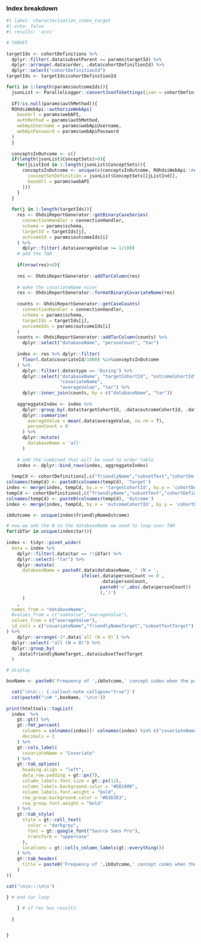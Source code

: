 ### Index breakdown

```r
#| label: characterization_index_target
#| echo: false
#| results: 'asis'

# TARGET
  
targetIds <- cohortDefinitions %>%
  dplyr::filter(.data$subsetParent == params$targetId) %>%
  dplyr::arrange(.data$order, .data$cohortDefinitionId) %>%
  dplyr::select("cohortDefinitionId") 
targetIds <- targetIds$cohortDefinitionId

for(i in 1:length(params$outcomeIds)){
  jsonList <- ParallelLogger::convertJsonToSettings(json = cohortDefinitions$json[cohortDefinitions$cohortDefinitionId == params$outcomeIds[i]])
  
  if(!is.null(params$authMethod)){
  ROhdsiWebApi::authorizeWebApi(
    baseUrl = params$webAPI, 
    authMethod = params$authMethod, 
    webApiUsername = params$webApiUsername, 
    webApiPassword = params$webApiPassword
  )
  }
  
  conceptsInOutcome <- c()
  if(length(jsonList$ConceptSets)>0){
    for(jListInd in 1:length(jsonList$ConceptSets)){
      conceptsInOutcome <- unique(c(conceptsInOutcome, ROhdsiWebApi::resolveConceptSet(
        conceptSetDefinition = jsonList$ConceptSets[[jListInd]], 
        baseUrl = params$webAPI
      )))
    }
  }
  
  for(j in 1:length(targetIds)){
    res <- OhdsiReportGenerator::getBinaryCaseSeries(
      connectionHandler = connectionHandler, 
      schema = params$schema, 
      targetId = targetIds[j], 
      outcomeId = params$outcomeIds[i] 
    ) %>%
      dplyr::filter(.data$averageValue >= 1/100)
    # add the TAR
    
    if(nrow(res)>0){
    
    res <- OhdsiReportGenerator::addTarColumn(res) 
    
    # make the covariateName nicer
    res <- OhdsiReportGenerator::formatBinaryCovariateName(res)
    
    counts <- OhdsiReportGenerator::getCaseCounts(
      connectionHandler = connectionHandler, 
      schema = params$schema, 
      targetIds = targetIds[j], 
      outcomeIds = params$outcomeIds[i] 
    ) 
    counts <- OhdsiReportGenerator::addTarColumn(counts) %>%
      dplyr::select("databaseName", "personCount", "tar")
    
    index <- res %>% dplyr::filter(
      floor(.data$covariateId/1000) %in%conceptsInOutcome
    ) %>%
      dplyr::filter(.data$type == 'During') %>%
      dplyr::select("databaseName", "targetCohortId", "outcomeCohortId",
                    "covariateName", 
                    "averageValue", "tar") %>% 
      dplyr::inner_join(counts, by = c("databaseName", "tar"))
    
    aggreggateIndex <- index %>% 
      dplyr::group_by(.data$targetCohortId, .data$outcomeCohortId, .data$covariateName, .data$tar) %>%
      dplyr::summarise(
        averageValue = mean(.data$averageValue, na.rm = T),
        personCount = 0
      ) %>%
      dplyr::mutate(
        databaseName = 'all'
      )
    
    # add the combined that will be used to order table
    index <- dplyr::bind_rows(index, aggreggateIndex)
    
  tempCd <- cohortDefinitions[,c("friendlyName","subsetText","cohortDefinitionId")]
colnames(tempCd) <- paste0(colnames(tempCd), 'Target')
index <- merge(index, tempCd, by.x = 'targetCohortId', by.y = 'cohortDefinitionIdTarget')
tempCd <- cohortDefinitions[,c("friendlyName","subsetText","cohortDefinitionId")]
colnames(tempCd) <- paste0(colnames(tempCd), 'Outcome')
index <- merge(index, tempCd, by.x = 'outcomeCohortId', by.y = 'cohortDefinitionIdOutcome')

ibOutcome <- unique(index$friendlyNameOutcome)

# now we add the N to the databaseName we need to loop over TAR
for(ibTar in unique(index$tar)){
  
index <- tidyr::pivot_wider(
  data = index %>%
    dplyr::filter(.data$tar == !!ibTar) %>% 
    dplyr::select(-"tar") %>%
    dplyr::mutate(
      databaseName = paste0(.data$databaseName, ' (N = ', 
                            ifelse(.data$personCount >= 0 ,
                                   .data$personCount,
                                   paste0('<',abs(.data$personCount))
                                   ),')')
      ) 
    , 
  names_from = "databaseName", 
  #values_from = c("sumValue","averageValue"), 
  values_from = c("averageValue"), 
  id_cols = c("covariateName","friendlyNameTarget","subsetTextTarget")
) %>%
    dplyr::arrange(-1*.data$`all (N = 0)`) %>%
  dplyr::select(-"all (N = 0)") %>%
  dplyr::group_by(
    .data$friendlyNameTarget,.data$subsetTextTarget
  )

# display

boxName <- paste0('Frequency of ',ibOutcome,' concept codes when the patient exposed to ', index$friendlyNameTarget[1], ' ', index$subsetTextTarget[1],' has the outcome during ', ibTar)

  cat('\n\n::: {.callout-note collapse="true"}')
  cat(paste0("\n# ",boxName, '\n\n'))
      
print(htmltools::tagList(
  index  %>%  
    gt::gt() %>%
    gt::fmt_percent(
      columns = colnames(index)[! colnames(index) %in% c("covariateName","friendlyNameTarget","subsetTextTarget", "friendlyNameOutcome", "tar")],
      decimals = 2
    ) %>%
    gt::cols_label(
      covariateName = "Covariate"
    ) %>%
    gt::tab_options(
      heading.align = "left",
      data_row.padding = gt::px(7),
      column_labels.font.size = gt::px(12),
      column_labels.background.color = "#EB1800",
      column_labels.font.weight = "bold",
      row_group.background.color = "#D3D3D3",
      row_group.font.weight = "bold"
    ) %>%
    gt::tab_style(
      style = gt::cell_text(
        color = "darkgrey",
        font = gt::google_font("Source Sans Pro"),
        transform = "uppercase"
      ),
      locations = gt::cells_column_labels(gt::everything())
    ) %>%
    gt::tab_header(
      title = paste0('Frequency of ',ibOutcome,' concept codes when the patient in the target cohort has the outcome during ', ibTar)
    )
))

cat('\n\n:::\n\n')

} # end tar loop
  
    } # if res has results
  
  }


}

```
